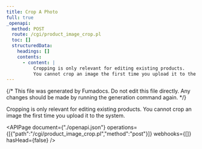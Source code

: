 ```yaml
---
title: Crop A Photo
full: true
_openapi:
  method: POST
  route: /cgi/product_image_crop.pl
  toc: []
  structuredData:
    headings: []
    contents:
      - content: |
          Cropping is only relevant for editing existing products.
          You cannot crop an image the first time you upload it to the system.
---
```


{/* This file was generated by Fumadocs. Do not edit this file directly. Any changes should be made by running the generation command again. */}

Cropping is only relevant for editing existing products.
You cannot crop an image the first time you upload it to the system.


<APIPage document={"./openapi.json"} operations={[{"path":"/cgi/product_image_crop.pl","method":"post"}]} webhooks={[]} hasHead={false} />
